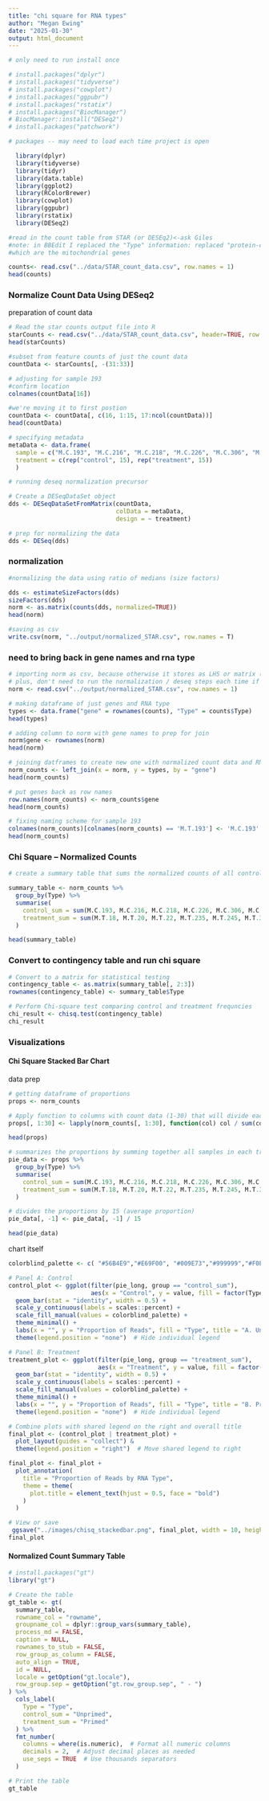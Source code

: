 ```yaml
---
title: "chi square for RNA types"
author: "Megan Ewing"
date: "2025-01-30"
output: html_document
---
```


```r


# only need to run install once

# install.packages("dplyr")
# install.packages("tidyverse")
# install.packages("cowplot")
# install.packages("ggpubr")
# install.packages("rstatix")
# install.packages("BiocManager")
# BiocManager::install("DESeq2")
# install.packages("patchwork")

# packages -- may need to load each time project is open 

  library(dplyr)
  library(tidyverse)
  library(tidyr)
  library(data.table)
  library(ggplot2)
  library(RColorBrewer)
  library(cowplot)
  library(ggpubr)
  library(rstatix)
  library(DESeq2)

```

```r
#read in the count table from STAR (or DESEq2)<-ask Giles
#note: in BBEdit I replaced the "Type" information: replaced "protein-coding" with "mito" for the first 13 genes 
#which are the mitochondrial genes

counts<- read.csv("../data/STAR_count_data.csv", row.names = 1)
head(counts)

```

### Normalize Count Data Using DESeq2

preparation of count data

```r
# Read the star counts output file into R
starCounts <- read.csv("../data/STAR_count_data.csv", header=TRUE, row.names=1)
head(starCounts)

#subset from feature counts of just the count data
countData <- starCounts[, -(31:33)] 

# adjusting for sample 193
#confirm location
colnames(countData[16])

#we're moving it to first postion
countData <- countData[, c(16, 1:15, 17:ncol(countData))]
head(countData)

# specifying metadata
metaData <- data.frame(
  sample = c("M.C.193", "M.C.216", "M.C.218", "M.C.226", "M.C.306", "M.C.329", "M.C.334", "M.C.337", "M.C.339", "M.C.358", "M.C.360", "M.C.363", "M.C.373", "M.C.482","M.C.488", "M.T.18",  "M.T.20", "M.T.22", "M.T.235", "M.T.245", "M.T.29", "M.T.31", "M.T.32", "M.T.399", "M.T.43", "M.T.44", "M.T.500", "M.T.7", "M.T.83", "M.T.8"),
  treatment = c(rep("control", 15), rep("treatment", 15))
  )

# running deseq normalization precursor

# Create a DESeqDataSet object
dds <- DESeqDataSetFromMatrix(countData,
                              colData = metaData,
                              design = ~ treatment)

# prep for normalizing the data
dds <- DESeq(dds)
```

### normalization

```r
#normalizing the data using ratio of medians (size factors)

dds <- estimateSizeFactors(dds)
sizeFactors(dds)
norm <- as.matrix(counts(dds, normalized=TRUE))
head(norm)

#saving as csv 
write.csv(norm, "../output/normalized_STAR.csv", row.names = T)

```

### need to bring back in gene names and rna type

```r

# importing norm as csv, because otherwise it stores as LHS or matrix (if specified). want as data frame for quicker processing
# plus, don't need to run the normalization / deseq steps each time if you just load normalized file
norm <- read.csv("../output/normalized_STAR.csv", row.names = 1)

# making dataframe of just genes and RNA type
types <- data.frame("gene" = rownames(counts), "Type" = counts$Type)
head(types)

# adding column to norm with gene names to prep for join
norm$gene <- rownames(norm)
head(norm)

# joining datframes to create new one with normalized count data and RNA type
norm_counts <- left_join(x = norm, y = types, by = "gene")
head(norm_counts)

# put genes back as row names
row.names(norm_counts) <- norm_counts$gene
head(norm_counts)

# fixing naming scheme for sample 193
colnames(norm_counts)[colnames(norm_counts) == 'M.T.193'] <- 'M.C.193'
head(norm_counts)
```

### Chi Square -- Normalized Counts

```r

# create a summary table that sums the normalized counts of all control and all treatment samples 

summary_table <- norm_counts %>%
  group_by(Type) %>%
  summarise(
    control_sum = sum(M.C.193, M.C.216, M.C.218, M.C.226, M.C.306, M.C.329, M.C.334, M.C.337, M.C.339, M.C.358, M.C.360, M.C.363, M.C.373, M.C.482, M.C.488),
    treatment_sum = sum(M.T.18, M.T.20, M.T.22, M.T.235, M.T.245, M.T.31, M.T.32, M.T.399, M.T.43, M.T.44, M.T.500, M.T.7, M.T.8, M.T.83, M.T.29)
  )

head(summary_table)
```

### Convert to contingency table and run chi square

```r
# Convert to a matrix for statistical testing
contingency_table <- as.matrix(summary_table[, 2:3])
rownames(contingency_table) <- summary_table$Type

# Perform Chi-square test comparing control and treatment frequncies
chi_result <- chisq.test(contingency_table)
chi_result
```

### Visualizations

#### Chi Square Stacked Bar Chart

data prep

```r

# getting dataframe of proportions
props <- norm_counts  

# Apply function to columns with count data (1-30) that will divide each cell by the total number of reads for that sample (ie. cell # / sum of col)
props[, 1:30] <- lapply(norm_counts[, 1:30], function(col) col / sum(col))  

head(props)
```

```r

# summarizes the proportions by summing together all samples in each treatment
pie_data <- props %>%
  group_by(Type) %>%
  summarise(
    control_sum = sum(M.C.193, M.C.216, M.C.218, M.C.226, M.C.306, M.C.329, M.C.334, M.C.337, M.C.339, M.C.358, M.C.360, M.C.363, M.C.373, M.C.482, M.C.488),
    treatment_sum = sum(M.T.18, M.T.20, M.T.22, M.T.235, M.T.245, M.T.31, M.T.32, M.T.399, M.T.43, M.T.44, M.T.500, M.T.7, M.T.8, M.T.83, M.T.29)
  )

# divides the proportions by 15 (average proportion)
pie_data[, -1] <- pie_data[, -1] / 15  

head(pie_data)
```

chart itself

```r
colorblind_palette <- c( "#56B4E9","#E69F00", "#009E73","#999999","#F0E442", "#0072B2", "#D55E00", "#CC79A7")

# Panel A: Control
control_plot <- ggplot(filter(pie_long, group == "control_sum"), 
                       aes(x = "Control", y = value, fill = factor(Type))) +
  geom_bar(stat = "identity", width = 0.5) +
  scale_y_continuous(labels = scales::percent) +
  scale_fill_manual(values = colorblind_palette) +
  theme_minimal() +
  labs(x = "", y = "Proportion of Reads", fill = "Type", title = "A. Unprimed Eggs") +
  theme(legend.position = "none")  # Hide individual legend

# Panel B: Treatment
treatment_plot <- ggplot(filter(pie_long, group == "treatment_sum"), 
                         aes(x = "Treatment", y = value, fill = factor(Type))) +
  geom_bar(stat = "identity", width = 0.5) +
  scale_y_continuous(labels = scales::percent) +
  scale_fill_manual(values = colorblind_palette) +
  theme_minimal() +
  labs(x = "", y = "Proportion of Reads", fill = "Type", title = "B. Primed Eggs") +
  theme(legend.position = "none")  # Hide individual legend

# Combine plots with shared legend on the right and overall title
final_plot <- (control_plot | treatment_plot) +
  plot_layout(guides = "collect") & 
  theme(legend.position = "right")  # Move shared legend to right

final_plot <- final_plot + 
  plot_annotation(
    title = "Proportion of Reads by RNA Type",
    theme = theme(
      plot.title = element_text(hjust = 0.5, face = "bold")
    )
  )

# View or save
 ggsave("../images/chisq_stackedbar.png", final_plot, width = 10, height = 10)
final_plot

```

#### Normalized Count Summary Table

```r
# install.packages("gt")
library("gt")
```

```r

# Create the table
gt_table <- gt(
  summary_table,
  rowname_col = "rowname",
  groupname_col = dplyr::group_vars(summary_table),
  process_md = FALSE,
  caption = NULL,
  rownames_to_stub = FALSE,
  row_group_as_column = FALSE,
  auto_align = TRUE,
  id = NULL,
  locale = getOption("gt.locale"),
  row_group.sep = getOption("gt.row_group.sep", " - ")
) %>%
  cols_label(
    Type = "Type", 
    control_sum = "Unprimed",
    treatment_sum = "Primed"
  ) %>%
  fmt_number(
    columns = where(is.numeric),  # Format all numeric columns
    decimals = 2,  # Adjust decimal places as needed
    use_seps = TRUE  # Use thousands separators
  )

# Print the table
gt_table


```
